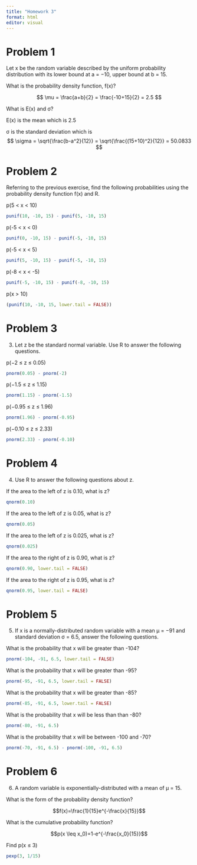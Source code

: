 ```yaml
---
title: "Homework 3"
format: html
editor: visual
---
```


# Problem 1

Let x be the random variable described by the uniform probability distribution with its lower bound at a = −10, upper bound at b = 15.

What is the probability density function, f(x)?

$$ \mu = \frac{a+b}{2} = \frac{-10+15}{2} = 2.5 $$

What is E(x) and σ?

E(x) is the mean which is 2.5

σ is the standard deviation which is $$ \sigma = \sqrt{\frac{b-a^2}{12}} = \sqrt{\frac{(15+10)^2}{12}} = 50.0833 $$


# Problem 2

Referring to the previous exercise, find the following probabilities using the probability 
      density function f(x) and R.

p(5 < x < 10)

```r
punif(10, -10, 15) - punif(5, -10, 15)
```


p(-5 < x < 0)

```r
punif(0, -10, 15) - punif(-5, -10, 15)
```


p(-5 < x < 5)

```r
punif(5, -10, 15) - punif(-5, -10, 15)
```


p(-8 < x < -5)

```r
punif(-5, -10, 15) - punif(-8, -10, 15)
```


p(x > 10)

```r
(punif(10, -10, 15, lower.tail = FALSE))
```

# Problem 3

3. Let z be the standard normal variable. Use R to answer the following questions.

p(−2  ≤  z  ≤  0.05)

```r
pnorm(0.05) - pnorm(-2)
```


p(−1.5  ≤  z  ≤  1.15)

```r
pnorm(1.15) - pnorm(-1.5)
```


p(−0.95  ≤  z  ≤  1.96)

```r
pnorm(1.96) - pnorm(-0.95)
```


p(−0.10  ≤  z  ≤  2.33)

```r
pnorm(2.33) - pnorm(-0.10)
```

# Problem 4

4. Use R to answer the following questions about z.

If the area to the left of z is 0.10, what is z?

```r
qnorm(0.10)
```


If the area to the left of z is 0.05, what is z?

```r
qnorm(0.05)
```


If the area to the left of z is 0.025, what is z?

```r
qnorm(0.025)
```


If the area to the right of z is 0.90, what is z?

```r
qnorm(0.90, lower.tail = FALSE)
```


If the area to the right of z is 0.95, what is z?

```r
qnorm(0.95, lower.tail = FALSE)
```

# Problem 5


5. If x is a normally-distributed random variable with a mean μ = −91 and standard deviation 
    σ = 6.5, answer the following questions.

What is the probability that x will be greater than -104?

```r
pnorm(-104, -91, 6.5, lower.tail = FALSE)
```


What is the probability that x will be greater than -95?

```r
pnorm(-95, -91, 6.5, lower.tail = FALSE)
```


What is the probability that x will be greater than -85?

```r
pnorm(-85, -91, 6.5, lower.tail = FALSE)
```


What is the probability that x will be less than than -80?

```r
pnorm(-80, -91, 6.5)
```


What is the probability that x will be between -100 and -70?

```r
pnorm(-70, -91, 6.5) - pnorm(-100, -91, 6.5)
```

# Problem 6

6. A random variable is exponentially-distributed with a mean of μ = 15.

What is the form of the probability density function?

$$f(x)=\frac{1}{15}e^{-\frac{x}{15}}$$

What is the cumulative probability function?

$$p(x \leq x_0)=1-e^{-\frac{x_0}{15}}$$

Find p(x ≤ 3)

```r
pexp(3, 1/15)
```

